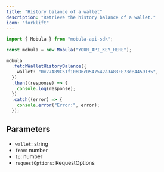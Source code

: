 ```yaml
---
title: "History balance of a wallet"
description: "Retrieve the history balance of a wallet."
icon: "forklift"
---
```


```typescript
import { Mobula } from "mobula-api-sdk";

const mobula = new Mobula("YOUR_API_KEY_HERE");

mobula
  .fetchWalletHistoryBalance({
    wallet: "0x77A89C51f106D6cD547542a3A83FE73cB4459135",
  })
  .then((response) => {
    console.log(response);
  })
  .catch((error) => {
    console.error("Error:", error);
  });
```

## Parameters

- `wallet`: string
- `from`: number
- `to`: number
- `requestOptions`: RequestOptions

